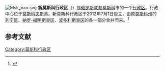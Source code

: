 [[File:Msk_nao.svg|thumb]]
'''新莫斯科行政区'''（{{lang-rus|Новомосковский административный округ|Novomoskovsky administrativny okrug}}）是[[俄罗斯联邦|俄罗斯联邦]][[莫斯科|莫斯科]]市的一个[[莫斯科行政区划|行政区]]。行政中心位于[[莫斯科夫斯基|莫斯科夫斯基]]。新莫斯科行政区于2012年7月1日设立，由原[[莫斯科州|莫斯科州]]的[[列宁区|列宁区]]、[[纳罗-福明斯克区|纳罗-福明斯克区]]、[[波多利斯克区|波多利斯克区]]的各一部分合并而来。<ref>{{cite web|url=http://www.duma.mos.ru/cgi-bin/prt_txt?vid=1&viddoc=1&unom=4801|title=О внесении изменений в Закон города Москвы от 5 июля 1995 года № 13-47 «О  территориальном делении города Москвы»|publisher=Московскаягородская Дума|language=ru|accessdate=8 July 2012|deadurl=yes|archiveurl=https://archive.is/20120729051450/http://www.duma.mos.ru/cgi-bin/prt_txt?vid=1&viddoc=1&unom=4801|archivedate=2012年7月29日}}</ref>

==参考文献==
{{reflist}}

[[Category:莫斯科行政区|Category:莫斯科行政区]]